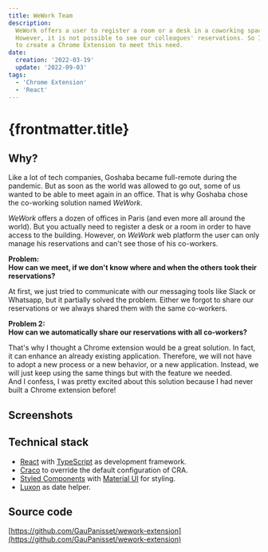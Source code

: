 ```yaml
---
title: WeWork Team
description:
  WeWork offers a user to register a room or a desk in a coworking space.
  However, it is not possible to see our colleagues' reservations. So I decided
  to create a Chrome Extension to meet this need.
date:
  creation: '2022-03-19'
  update: '2022-09-03'
tags:
  - 'Chrome Extension'
  - 'React'
---
```



# {frontmatter.title}

## Why?

Like a lot of tech companies, Goshaba became full-remote during the pandemic.
But as soon as the world was allowed to go out, some of us wanted to be able to
meet again in an office. That is why Goshaba chose the co-working solution named
_WeWork_.

_WeWork_ offers a dozen of offices in Paris (and even more all around the
world). But you actually need to register a desk or a room in order to have
access to the building. However, on _WeWork_ web platform the user can only
manage his reservations and can't see those of his co-workers.

**Problem:**\
**How can we meet, if we don't know where and when the others took their reservations?**

At first, we just tried to communicate with our messaging tools like Slack or
Whatsapp, but it partially solved the problem. Either we forgot to share our
reservations or we always shared them with the same co-workers.

**Problem 2:**\
**How can we automatically share our reservations with all co-workers?**

That's why I thought a Chrome extension would be a great solution. In fact, it
can enhance an already existing application. Therefore, we will not have to
adopt a new process or a new behavior, or a new application. Instead, we will
just keep using the same things but with the feature we needed.\
And I confess, I was pretty excited about this solution because I had never built
a Chrome extension before!

## Screenshots

<MdxImage
  alt="Dark mode WeWork team calendar from 2022-05-12 to 2022-05-18 showing the reservations of 4 buildings in Paris. The mouse hovers one of them, which displays a tooltip with the full name of the user, the name of registered room and the reservation period."
  caption="WeWork team calendar. On hover, a reservation displays more information."
  src="wework-team/wework-calendar.png"
/>

<MdxImage
  alt="Light mode WeWork team calendar from 2022-05-12 to 2022-05-18 showing the reservations of 4 buildings in Paris. The mouse hovers one of them, which displays a tooltip with the full name of the user, the name of registered room and the reservation period."
  caption="WeWork team calendar on light mode."
  src="wework-team/wework-calendar-light.png"
/>

## Technical stack

- [React](https://fr.reactjs.org/docs/getting-started.html) with
  [TypeScript](https://www.typescriptlang.org/docs/) as development framework.
- [Craco](https://github.com/dilanx/craco#documentation) to override the default
  configuration of CRA.
- [Styled Components](https://styled-components.com/docs) with
  [Material UI](https://mui.com/material-ui/getting-started/overview/) for
  styling.
- [Luxon](https://moment.github.io/luxon/#/) as date helper.

## Source code

[https://github.com/GauPanisset/wework-extension](https://github.com/GauPanisset/wework-extension)
